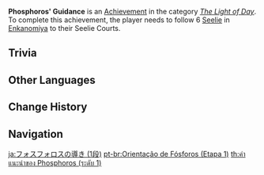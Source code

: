 {{Achievement Infobox
|title        = Phosphoros' Guidance
|id           = 80132
|order id     = 0132
|category     = The Light of Day
|description  = Follow 6 [[Seelie]] in [[Enkanomiya]] to their Seelie Courts.
|requirements = 
|primogems    = 5
|tracking     = Tracks the amount of Seelie found.
|topic        = Seelie
|set          = Phosphoros' Guidance
|tier         = 1
|tiers_total  = 3
}}
'''Phosphoros' Guidance''' is an [[Achievement]] in the category ''[[The Light of Day]]''. To complete this achievement, the player needs to follow 6 [[Seelie]] in [[Enkanomiya]] to their Seelie Courts.

==Trivia==
{{Transclude|Phosphoros' Guidance|Trivia}}
<!--
==Video Guides==
{{EVT
|video1   = 
|caption1 = 
}}
-->
==Other Languages==
{{Transclude|Phosphoros' Guidance|Other Languages}}

==Change History==
{{Change History|2.4}}
<!--
==References==
{{Reflist}}
-->
==Navigation==
{{Achievement Navbox}}

[[ja:フォスフォロスの導き (1段)]]
[[pt-br:Orientação de Fósforos (Etapa 1)]]
[[th:คำแนะนำของ Phosphoros (ระดับ 1)]]
